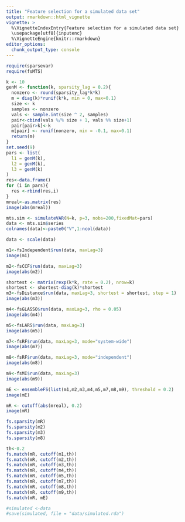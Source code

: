---
title: "Feature selection for a simulated data set"
output: rmarkdown::html_vignette
vignette: >
  %\VignetteIndexEntry{Feature selection for a simulated data set}
  \usepackage[utf8]{inputenc}
  %\VignetteEngine{knitr::rmarkdown}
editor_options: 
  chunk_output_type: console
---
```{r}
require(sparsevar)
require(fsMTS)

k <- 10
genM <- function(k, sparsity_lag = 0.2){
  nonzero <- round(sparsity_lag*k*k)
  m = diag(k)*runif(k*k, min = 0, max=0.1)
  size <- k
  samples <- nonzero
  vals <- sample.int(size ^ 2, samples)
  pair<-cbind(vals %/% size + 1, vals %% size+1)
  pair[pair>k]<-k
  m[pair] <- runif(nonzero, min = -0.1, max=0.1)
  return(m)
}
set.seed(9)
pars <- list(
  l1 = genM(k),
  l2 = genM(k),
  l3 = genM(k)
)
res<-data.frame()
for (i in pars){
  res <-rbind(res,i)
}
mreal<-as.matrix(res)
image(abs(mreal))

mts.sim <- simulateVAR(N=k, p=3, nobs=200,fixedMat=pars)
data <- mts.sim$series
colnames(data)<-paste0("V",1:ncol(data))

data <- scale(data)
```
```{r}

m1<-fsIndependent$run(data, maxLag=3)
image(m1)
```
```{r}
m2<-fsCCF$run(data, maxLag=3)
image(abs(m2))

shortest <- matrix(rexp(k*k, rate = 0.2), nrow=k)
shortest <- shortest-diag(k)*shortest
m3<-fsDistance$run(data, maxLag=3, shortest = shortest, step = 1)
image(abs(m3))

m4<-fsGLASSO$run(data, maxLag=3, rho = 0.05)
image(abs(m4))
```
```{r}
m5<-fsLARS$run(data, maxLag=3)
image(abs(m5))
```
```{r}
m7<-fsRF$run(data, maxLag=3, mode="system-wide")
image(abs(m7))
```
```{r}
m8<-fsRF$run(data, maxLag=3, mode="independent")
image(abs(m8))

m9<-fsMI$run(data, maxLag=3)
image(abs(m9))
```
```{r}
mE <- ensembleFS(list(m1,m2,m3,m4,m5,m7,m8,m9), threshold = 0.2)
image(mE)

mR <- cutoff(abs(mreal), 0.2)
image(mR)
```
```{r}

fs.sparsity(mR)
fs.sparsity(m2)
fs.sparsity(m3)
fs.sparsity(m8)

th<-0.2
fs.match(mR, cutoff(m1,th))
fs.match(mR, cutoff(m2,th))
fs.match(mR, cutoff(m3,th))
fs.match(mR, cutoff(m4,th))
fs.match(mR, cutoff(m5,th))
fs.match(mR, cutoff(m7,th))
fs.match(mR, cutoff(m8,th))
fs.match(mR, cutoff(m9,th))
fs.match(mR, mE)

#simulated <-data
#save(simulated, file = "data/simulated.rda")



```
